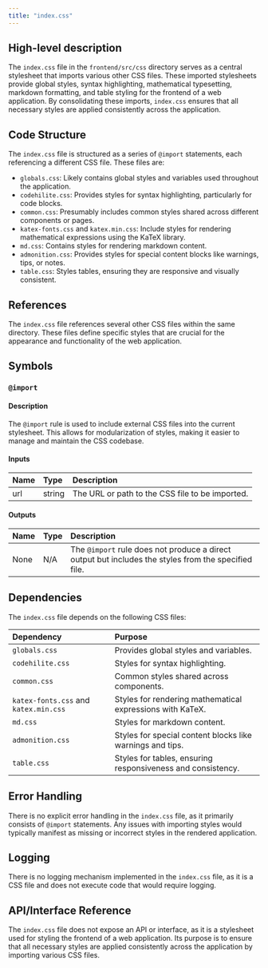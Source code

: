 ```yaml
---
title: "index.css"
---
```


## High-level description

The `index.css` file in the `frontend/src/css` directory serves as a central stylesheet that imports various other CSS files. These imported stylesheets provide global styles, syntax highlighting, mathematical typesetting, markdown formatting, and table styling for the frontend of a web application. By consolidating these imports, `index.css` ensures that all necessary styles are applied consistently across the application.

## Code Structure

The `index.css` file is structured as a series of `@import` statements, each referencing a different CSS file. These files are:

- `globals.css`: Likely contains global styles and variables used throughout the application.
- `codehilite.css`: Provides styles for syntax highlighting, particularly for code blocks.
- `common.css`: Presumably includes common styles shared across different components or pages.
- `katex-fonts.css` and `katex.min.css`: Include styles for rendering mathematical expressions using the KaTeX library.
- `md.css`: Contains styles for rendering markdown content.
- `admonition.css`: Provides styles for special content blocks like warnings, tips, or notes.
- `table.css`: Styles tables, ensuring they are responsive and visually consistent.

## References

The `index.css` file references several other CSS files within the same directory. These files define specific styles that are crucial for the appearance and functionality of the web application.

## Symbols

### `@import`
#### Description
The `@import` rule is used to include external CSS files into the current stylesheet. This allows for modularization of styles, making it easier to manage and maintain the CSS codebase.

#### Inputs
| Name | Type | Description |
|:-----|:-----|:------------|
| url | string | The URL or path to the CSS file to be imported. |

#### Outputs
| Name | Type | Description |
|:-----|:-----|:------------|
| None | N/A | The `@import` rule does not produce a direct output but includes the styles from the specified file. |

## Dependencies

The `index.css` file depends on the following CSS files:

| Dependency | Purpose |
|:-----------|:--------|
| `globals.css` | Provides global styles and variables. |
| `codehilite.css` | Styles for syntax highlighting. |
| `common.css` | Common styles shared across components. |
| `katex-fonts.css` and `katex.min.css` | Styles for rendering mathematical expressions with KaTeX. |
| `md.css` | Styles for markdown content. |
| `admonition.css` | Styles for special content blocks like warnings and tips. |
| `table.css` | Styles for tables, ensuring responsiveness and consistency. |

## Error Handling

There is no explicit error handling in the `index.css` file, as it primarily consists of `@import` statements. Any issues with importing styles would typically manifest as missing or incorrect styles in the rendered application.

## Logging

There is no logging mechanism implemented in the `index.css` file, as it is a CSS file and does not execute code that would require logging.

## API/Interface Reference

The `index.css` file does not expose an API or interface, as it is a stylesheet used for styling the frontend of a web application. Its purpose is to ensure that all necessary styles are applied consistently across the application by importing various CSS files.